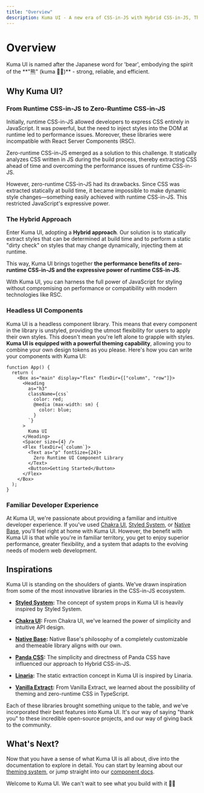 ```yaml
---
title: "Overview"
description: Kuma UI - A new era of CSS-in-JS with Hybrid CSS-in-JS, Theming and Universal UI Components
---
```



# Overview

<Callout type="info">
  Kuma UI is named after the Japanese word for 'bear', embodying the spirit of
  the **"熊" (kuma 🐻‍❄️)** - strong, reliable, and efficient.
</Callout>

## Why Kuma UI?

### From Runtime CSS-in-JS to Zero-Runtime CSS-in-JS

Initially, runtime CSS-in-JS allowed developers to express CSS entirely in JavaScript. It was powerful, but the need to inject styles into the DOM at runtime led to performance issues. Moreover, these libraries were incompatible with React Server Components (RSC).

Zero-runtime CSS-in-JS emerged as a solution to this challenge. It statically analyzes CSS written in JS during the build process, thereby extracting CSS ahead of time and overcoming the performance issues of runtime CSS-in-JS.

However, zero-runtime CSS-in-JS had its drawbacks. Since CSS was extracted statically at build time, it became impossible to make dynamic style changes—something easily achieved with runtime CSS-in-JS. This restricted JavaScript's expressive power.

### The Hybrid Approach

Enter Kuma UI, adopting a **Hybrid approach**. Our solution is to statically extract styles that can be determined at build time and to perform a static "dirty check" on styles that may change dynamically, injecting them at runtime.

This way, Kuma UI brings together **the performance benefits of zero-runtime CSS-in-JS and the expressive power of runtime CSS-in-JS**.

With Kuma UI, you can harness the full power of JavaScript for styling without compromising on performance or compatibility with modern technologies like RSC.

### Headless UI Components

Kuma UI is a headless component library. This means that every component in the library is unstyled, providing the utmost flexibility for users to apply their own styles. This doesn't mean you're left alone to grapple with styles. **Kuma UI is equipped with a powerful theming capability**, allowing you to combine your own design tokens as you please. Here's how you can write your components with Kuma UI:

```tsx
function App() {
  return (
    <Box as="main" display="flex" flexDir={["column", "row"]}>
      <Heading
        as="h3"
        className={css`
          color: red;
          @media (max-width: sm) {
            color: blue;
          }
        `}
      >
        Kuma UI
      </Heading>
      <Spacer size={4} />
      <Flex flexDir={`column`}>
        <Text as="p" fontSize={24}>
          Zero Runtime UI Component Library
        </Text>
        <Button>Getting Started</Button>
      </Flex>
    </Box>
  );
}
```

### Familiar Developer Experience

At Kuma UI, we're passionate about providing a familiar and intuitive developer experience. If you've used [Chakra UI](https://chakra-ui.com/), [Styled System](https://styled-system.com/), or [Native Base](https://nativebase.io/), you'll feel right at home with Kuma UI. However, the benefit with Kuma UI is that while you're in familiar territory, you get to enjoy superior performance, greater flexibility, and a system that adapts to the evolving needs of modern web development.

## Inspirations

Kuma UI is standing on the shoulders of giants. We've drawn inspiration from some of the most innovative libraries in the CSS-in-JS ecosystem.

- **[Styled System](https://styled-system.com/):** The concept of system props in Kuma UI is heavily inspired by Styled System.

- **[Chakra UI](https://chakra-ui.com/):** From Chakra UI, we've learned the power of simplicity and intuitive API design.

- **[Native Base](https://nativebase.io/):** Native Base's philosophy of a completely customizable and themeable library aligns with our own.

- **[Panda CSS](https://panda-css.com/):** The simplicity and directness of Panda CSS have influenced our approach to Hybrid CSS-in-JS.

- **[Linaria](https://github.com/callstack/linaria):** The static extraction concept in Kuma UI is inspired by Linaria.

- **[Vanilla Extract](https://vanilla-extract.style/):** From Vanilla Extract, we learned about the possibility of theming and zero-runtime CSS in TypeScript.

Each of these libraries brought something unique to the table, and we've incorporated their best features into Kuma UI. It's our way of saying "thank you" to these incredible open-source projects, and our way of giving back to the community.

## What's Next?

Now that you have a sense of what Kuma UI is all about, dive into the documentation to explore in detail. You can start by learning about our [theming system](/docs/Theme/CustomizingTheme), or jump straight into our [component docs](/docs/Components/Box).

Welcome to Kuma UI. We can't wait to see what you build with it 🐻‍❄️
